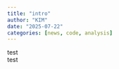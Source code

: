 ```yaml
---
title: "intro"
author: "KIM"
date: "2025-07-22"
categories: [news, code, analysis]
---
```


test<br />
test<br />